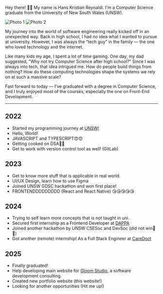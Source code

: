 Hey there! 👋🏻
My name is Hans Kristian Reynaldi. I'm a Computer Science graduate from the University of New South Wales (UNSW).

<div className="flex gap-4 justify-center">
  <img
    src="me1.jpg"
    alt="Photo 1"
    className="w-1/2 rounded-md border border-gray-900"
  />
  <img
    src="me2.jpg"
    alt="Photo 2"
    className="w-1/2 rounded-md border border-gray-900"
  />
</div>

My journey into the world of software engineering really kicked off in an unexpected way. Back in high school, I had no idea what I wanted to pursue at university. However, I was always the “tech guy” in the family — the one who loved technology and the internet.

Like many kids my age, I spent a lot of time gaming. One day, my dad suggested, "Why not try Computer Science after high school?" Since I was always into tech, that idea intrigued me. How do people build things from nothing?
How do these computing technologies shape the systems we rely on at such a massive scale?

Fast forward to today — I've graduated with a degree in Computer Science, and I truly enjoyed most of the courses, especially the one on Front-End Development.

---

## 2022

- Started my programming journey at [UNSW!](https://www.unsw.edu.au/)
- Hello, World!
- JAVASCRIPT and TYPESCRIPT😍😍
- Getting cooked on DSA🤯🤯
- Get to work with version control tool as well! (GitLab)

## 2023

- Get to know more stuff that is applicable in real world.
- UI/UX Design, learn how to use Figma
- Joined UNSW GDSC hackathon and won first place!
- FRONTENDDDDDDDDD (React and React Native) 😘😘😘😘😘

## 2024

- Trying to self learn more concepts that is not taught in uni.
- Secured first internship as a Frontend Developer at [DAPPA](https://dappa.fashion/)
- Joined another hackathon by UNSW CSESoc and DevSoc (did not win🥲🥲)
- Got another (remote) internship! As a Full Stack Engineer at [CareDoct](https://caredoct.com/)

## 2025

- Finally graduated!
- Help developing main website for [Gloom Studio](https://www.linkedin.com/company/gloom-studios/), a software development consulting.
- Created new portfolio website (this website!)
- Looking for another opportunities (Hit me up!)
